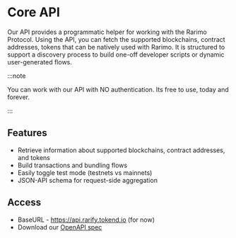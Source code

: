 ---
---

# Core API

Our API provides a programmatic helper for working with the Rarimo Protocol.
Using the API, you can fetch the supported blockchains, contract addresses, tokens that can be natively used with Rarimo.
It is structured to support a discovery process to build one-off developer scripts or dynamic user-generated flows.

:::note

You can work with our API with NO authentication. Its free to use, today and forever.

:::

## Features

- Retrieve information about supported blockchains, contract addresses, and tokens
- Build transactions and bundling flows
- Easily toggle test mode (testnets vs mainnets)
- JSON-API schema for request-side aggregation

## Access

- BaseURL - https://api.rarify.tokend.io (for now)
- Download our [OpenAPI spec](/openapi/coreApi.json)
